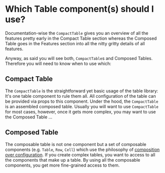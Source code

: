 
<Meta title="First Steps/FAQ" />

# Which Table component(s) should I use?

Documentation-wise the `CompactTable` gives you an overview of all the features pretty early in the Compact Table section whereas the Composed Table goes in the Features section into all the nitty gritty details of all features.

Anyway, as said you will see both, `CompactTable`s and Composed Tables. Therefore you will need to know when to use which:

## Compact Table

The `CompactTable` is the straightforward yet basic usage of the table library: It's one table component to rule them all. All configuration of the table can be provided via props to this component. Under the hood, the `CompactTable` is an assembled composed table. Usually you will want to use `CompactTable` for most cases, however, once it gets more complex, you may want to use the Composed Table ...

## Composed Table

The composable table is not one component but a set of composable components (e.g. `Table`, `Row`, `Cell`) which use the philosophy of [composition over configuration](https://www.robinwieruch.de/react-component-composition/). If you create complex tables, you want to access to all the components that make up a table. By using all the composable components, you get more fine-grained access to them.
